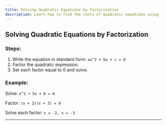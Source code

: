 ---
title: Solving Quadratic Equations by Factorization
description: Learn how to find the roots of quadratic equations using factorization.
---

## Solving Quadratic Equations by Factorization

### Steps:
1. Write the equation in standard form: `ax^2 + bx + c = 0`
2. Factor the quadratic expression.
3. Set each factor equal to 0 and solve.

### Example:
Solve:
`
x^2 + 5x + 6 = 0
`

Factor:
`
(x + 2)(x + 3) = 0
`

Solve each factor:
`
x = -2, x = -3
`

---
